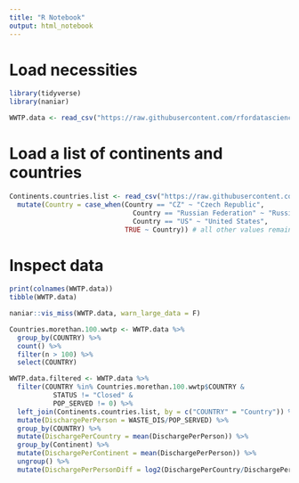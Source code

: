 ```yaml
---
title: "R Notebook"
output: html_notebook
---
```


# Load necessities
```r
library(tidyverse)
library(naniar)
```

```r
WWTP.data <- read_csv("https://raw.githubusercontent.com/rfordatascience/tidytuesday/master/data/2022/2022-09-20/HydroWASTE_v10.csv")
```
# Load a list of continents and countries
```r
Continents.countries.list <- read_csv("https://raw.githubusercontent.com/dbouquin/IS_608/master/NanosatDB_munging/Countries-Continents.csv") %>%
  mutate(Country = case_when(Country == "CZ" ~ "Czech Republic",
                               Country == "Russian Federation" ~ "Russia",
                               Country == "US" ~ "United States",
                             TRUE ~ Country)) # all other values remain the same
```


# Inspect data
```r
print(colnames(WWTP.data))
tibble(WWTP.data)
```

```r
naniar::vis_miss(WWTP.data, warn_large_data = F)
```

```r
Countries.morethan.100.wwtp <- WWTP.data %>%
  group_by(COUNTRY) %>%
  count() %>%
  filter(n > 100) %>%
  select(COUNTRY)

WWTP.data.filtered <- WWTP.data %>%
  filter(COUNTRY %in% Countries.morethan.100.wwtp$COUNTRY &
           STATUS != "Closed" &
           POP_SERVED != 0) %>%
  left_join(Continents.countries.list, by = c("COUNTRY" = "Country")) %>%
  mutate(DischargePerPerson = WASTE_DIS/POP_SERVED) %>%
  group_by(COUNTRY) %>%
  mutate(DischargePerCountry = mean(DischargePerPerson)) %>%
  group_by(Continent) %>%
  mutate(DischargePerContinent = mean(DischargePerPerson)) %>%
  ungroup() %>%
  mutate(DischargePerPersonDiff = log2(DischargePerCountry/DischargePerContinent))

```

